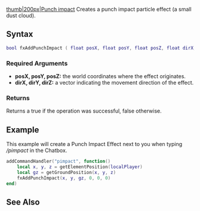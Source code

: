 
{{Client function}}
[[/Image:Fxpunchimpact.png.md|thumb|200px|Punch impact]]
Creates a punch impact particle effect (a small dust cloud).

==Syntax==
<syntaxhighlight lang="lua">
bool fxAddPunchImpact ( float posX, float posY, float posZ, float dirX, float dirY, float dirZ )
</syntaxhighlight>
{{OOP||[[/Effect.md|Effect]].addPunchImpact}}

===Required Arguments===
*'''posX, posY, posZ:''' the world coordinates where the effect originates.
*'''dirX, dirY, dirZ:''' a vector indicating the movement direction of the effect.

===Returns===
Returns a true if the operation was successful, false otherwise.

==Example==
<section name="Client" class="client" show="true">
This example will create a Punch Impact Effect next to you when typing ''/pimpact'' in the Chatbox.
<syntaxhighlight lang="lua">
addCommandHandler("pimpact", function()
    local x, y, z = getElementPosition(localPlayer)
    local gz = getGroundPosition(x, y, z)
    fxAddPunchImpact(x, y, gz, 0, 0, 0)
end)
</syntaxhighlight>
</section>

==See Also==
{{Client Effects functions}}